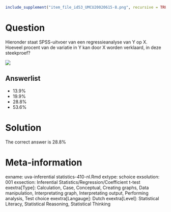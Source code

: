```{r, echo = FALSE, results = "hide"}
include_supplement("item_file_id53_UMCU20020615-8.png", recursive = TRUE)
```
Question
========

Hieronder staat SPSS-uitvoer van een regressieanalyse van Y op X. Hoeveel procent van de variatie in Y kan door X worden verklaard, in deze steekproef? 

 

 ![](item_file_id53_UMCU20020615-8.png)

Answerlist
----------
* 13.9%
* 19.9%
* 28.8%
* 53.6%

Solution
========

The correct answer is  28.8% 

Meta-information
================
exname: uva-inferential statistics-410-nl.Rmd 
extype: schoice 
exsolution: 001 
exsection: Inferential Statistics/Regression/Coefficient t-test
exextra[Type]: Calculation, Case, Conceptual, Creating graphs, Data manipulation, Interpretating graph, Interpretating output, Performing analysis, Test choice 
exextra[Langauge]: Dutch 
exextra[Level]: Statistical Literacy, Statistical Reasoning, Statistical Thinking 
